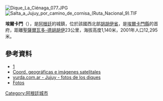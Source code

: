 [[Image:Dique_La_Ciénaga_077.JPG|thumb]]
[[Image:Salta_a_Jujuy_por_camino_de_cornisa_(Ruta_Nacional_9).TIF|thumb]]

'''埃爾卡門'''（{{lang-es|El Carmen}}），是[[阿根廷|阿根廷]]的城鎮，位於該國西北部[[胡胡伊省|胡胡伊省]]，是[[埃爾卡門縣|埃爾卡門縣]]的首府，距離[[聖薩爾瓦多-德胡胡伊|聖薩爾瓦多-德胡胡伊]]23公里，海拔高度1,140米，2001年人口12,295米。

==參考資料==
*[https://web.archive.org/web/20120528155208/http://www.jujuyenletras.com.ar/jujuy-html/turismo/calendario.htm]
* [http://www.fallingrain.com/world/AR/10/El_Carmen.html Coord. geográficas e imágenes satelitales] {{Wayback|url=http://www.fallingrain.com/world/AR/10/El_Carmen.html |date=20160303171207 }}
* [https://web.archive.org/web/20100919173454/http://www.yurda.com.ar/ yurda.com.ar - Jujuy - fotos de los diques]
* [http://elcarmen.tumblr.com/ Fotos]

{{Argentina-geo-stub}}
[[Category:阿根廷城市|Category:阿根廷城市]]